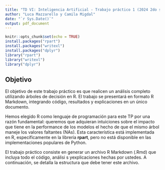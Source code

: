 ```yaml
---
title: "TD VI: Inteligencia Artificial - Trabajo práctico 1 (2024 2do semestre)"
author: "Luca Mazzarello y Camila Migdal"
date: "`r Sys.Date()`"
output: pdf_document
---
```


```r
knitr::opts_chunk$set(echo = TRUE)
install.packages("rpart")
install.packages("writexl")
install.packages("dplyr")
library("rpart")
library("writexl")
library("dplyr")
```

## Objetivo

El objetivo de este trabajo práctico es que realicen un análisis completo utilizando árboles de decisión en R. El trabajo se presentará en formato R Markdown, integrando código, resultados y explicaciones en un único documento.

Hemos elegido R como lenguaje de programación para este TP por una razón fundamental: queremos que adquieran intuiciones sobre el impacto que tiene en la performance de los modelos el hecho de que el mismo árbol maneje los valores faltantes (NAs). Esta característica está implementada en R, específicamente en la librería **rpart**, pero no está disponible en las implementaciones populares de Python.

El trabajo práctico consiste en generar un archivo R Markdown (.Rmd) que incluya todo el código, análisi s yexplicaciones hechas por ustedes. A continuación, se detalla la estructura que debe tener este archivo.